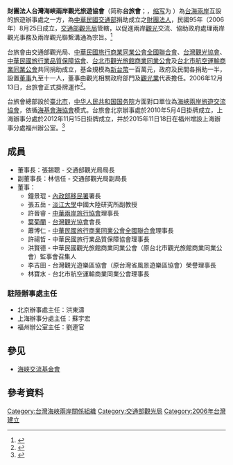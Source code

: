 {{Distinguish|海峽兩岸旅遊交流協會}}
{{Infobox PRCG
|color = #828281
|机构名称 = 財團法人台灣海峽兩岸觀光旅遊協會
|标志1 = 
|标志1宽度 = 
|标志1说明 = 
|职位1=董事長
|人员1=張錫聰
|职位2=副董事長
|人员2=林信任
|职位3=副会长
|人员3=
|职位4=秘书长
|人员4=
|业务上级= [[交通部觀光局|中華民國交通部觀光局]]
|机构类型= [[社会团体|社会团体]][[法人|法人]]<br />（[[非政府組織|非政府組織]]）
|组织法规= {{s|財團法人台灣海峽兩岸觀光旅遊協會捐助及組織章程}}
|成立时间=2006年8月25日
|地址1=[[台北市|台北市]][[大安區_(臺北市)|大安區]][[忠孝東路|忠孝東路]]四段290號6樓（大陸大樓）
|电话1= 886 0800-811885
|场所2=北京辦事處
|地址2=[[北京市|北京市]][[朝陽區|朝陽區]][[建国门外大街|建国门外大街]]乙12號雙子座大廈西塔29層
|电话2= 86 10 65664100
|场所3=上海辦事分處
|地址3=[[上海市|上海市]][[黄浦区|黄浦区]][[西藏中路|西藏中路]]168號都市總部大樓10層02室
|电话3= 86 21 63510909 
|场所4=上海辦事分處福州辦公室
|地址4=[[福州市|福州市]][[鼓楼区_(福州市)|鼓樓區]]五四路82號融都國際大廈18層06單元
|电话4= 86 591 63335018
|官网={{URL|http://tst.org.tw/|台灣海峽兩岸觀光旅遊協會}}
|A=
|a=[[海峽兩岸旅遊交流協會|海峽兩岸旅遊交流協會]]
}}

'''財團法人台灣海峽兩岸觀光旅遊協會'''（简称'''台旅會'''；{{lang-en|'''T'''aiwan '''S'''trait '''T'''ourism '''A'''ssociation}}，[[缩写|缩写]]为 {{lang|en|'''TSTA'''}}）為[[台海兩岸|台海兩岸]]互設的旅遊辦事處之一方，為[[中華民國交通部|中華民國交通部]]捐助成立之[[財團法人|財團法人]]，民國95年（2006年）8月25日成立，[[交通部觀光局|交通部觀光局]]管轄，以促進兩岸[[觀光|觀光]]交流、協助政府處理兩岸觀光事務及兩岸觀光聯繫溝通為宗旨。<ref>{{cite web|title=協會簡介|work=台灣海峽兩岸觀光旅遊協會|url=http://tst.org.tw/zh-tw/introduction|accessdate=2021-06-14|archive-date=2021-06-14|archive-url=https://web.archive.org/web/20210614071932/http://tst.org.tw/zh-tw/introduction|dead-url=no}}</ref>

台旅會由交通部觀光局、[[中華民國旅行商業同業公會全國聯合會|中華民國旅行商業同業公會全國聯合會]]、[[台灣觀光協會|台灣觀光協會]]、[[中華民國旅行業品質保障協會|中華民國旅行業品質保障協會]]、[[台北市觀光旅館商業同業公會|台北市觀光旅館商業同業公會]]及[[台北市航空運輸商業同業公會|台北市航空運輸商業同業公會]]共同捐助成立，基金規模為[[新台幣|新台幣]]一百萬元，政府及民間各捐助一半，設置[[董事|董事]]九至十一人，董事由觀光相關政府部門及[[觀光業|觀光業]]代表擔任。2006年12月13日，台旅會正式掛牌運作<ref>{{Cite web |author=黃豐鑑 |url=https://www.npf.org.tw/3/3625 |title=大陸人民不來 奢談台灣發展觀光 |work=[[國家政策研究基金會|國家政策研究基金會]] |date=2007-11-21 |accessdate=2022-04-16}}</ref>。

台旅會總部設於[[臺北市|臺北市]]，[[中华人民共和国国务院|中华人民共和国国务院]]方面對口單位為[[海峽兩岸旅遊交流協會|海峽兩岸旅遊交流協會]]，依循[[海基會|海基會]][[海協會|海協會]]模式。台旅會北京辦事處於2010年5月4日掛牌成立，上海辦事分處於2012年11月15日掛牌成立，并於2015年11日18日在福州增設上海辦事分處福州辦公室。<ref>{{cite web|title=駐陸辦事處|work=台灣海峽兩岸觀光旅遊協會|url=http://tst.org.tw/zh-tw/office|accessdate=2021-09-13|archive-date=2020-02-18|archive-url=https://web.archive.org/web/20200218024124/http://tst.org.tw/zh-tw/office|dead-url=no}}</ref>

==成員==
* 董事長：張錫聰 - 交通部觀光局局長
* 副董事長：林信任 - 交通部觀光局副局長
* 董事：
** 鐘景琨 - [[內政部移民署|內政部移民署]]署長
** 張五岳 - [[淡江大學|淡江大學]]中國大陸研究所副教授
** 許晉睿 - [[中華兩岸旅行協會|中華兩岸旅行協會]]理事長
** [[葉菊蘭|葉菊蘭]] - [[台灣觀光協會|台灣觀光協會]]會長
** 蕭博仁 - [[中華民國旅行商業同業公會全國聯合會|中華民國旅行商業同業公會全國聯合會]]理事長
** 許禓哲 - 中華民國旅行業品質保障協會理事長
** 洪賢德 - 中華民國觀光旅館商業同業公會（原台北市觀光旅館商業同業公會）監事會召集人
** 李吉田 - 台灣觀光遊樂區協會（原台灣省風景遊樂區協會）榮譽理事長
** 林寶水 - 台北市航空運輸商業同業公會理事長

=== 駐陸辦事處主任===
*北京辦事處主任：洪東濤
*上海辦事分處主任：蘇宇宏
*福州辦公室主任：劉連官

==參见==
*[[海峽交流基金會|海峽交流基金會]]

==參考資料==
{{reflist}}

[[Category:台灣海峽兩岸關係組織|Category:台灣海峽兩岸關係組織]]
[[Category:交通部觀光局|Category:交通部觀光局]]
[[Category:2006年台灣建立|Category:2006年台灣建立]]